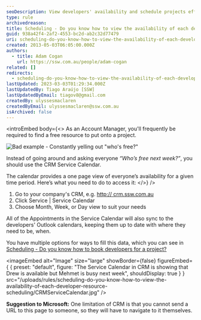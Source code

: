 ```yaml
---
seoDescription: View developers' availability and schedule projects efficiently using the CRM Service Calendar.
type: rule
archivedreason:
title: Scheduling - Do you know how to view the availability of each developer? (Resource Scheduling)
guid: 938a42f4-2af2-4553-bc2d-ab2c32d77479
uri: scheduling-do-you-know-how-to-view-the-availability-of-each-developer-resource-scheduling
created: 2013-05-03T06:05:00.000Z
authors:
  - title: Adam Cogan
    url: https://ssw.com.au/people/adam-cogan
related: []
redirects:
  - scheduling-do-you-know-how-to-view-the-availability-of-each-developer-(resource-scheduling)
lastUpdated: 2023-03-03T01:29:34.000Z
lastUpdatedBy: Tiago Araújo [SSW]
lastUpdatedByEmail: tiagov8@gmail.com
createdBy: ulyssesmaclaren
createdByEmail: ulyssesmaclaren@ssw.com.au
isArchived: false
---
```


<introEmbed
  body={<>
As an Account Manager, you'll frequently be required to find a free resource to put onto a project.

![Bad example - Constantly yelling out "who's free?"](/uploads/rules/scheduling-do-you-know-how-to-view-the-availability-of-each-developer-resource-scheduling/yelling-whos-free.jpg)

Instead of going around and asking everyone _“Who’s free next week?”_, you should use the CRM Service Calendar.

The calendar provides a one page view of everyone’s availability for a given time period. Here’s what you need to do to access it:
  </>}
/>
1. Go to your company's CRM, e.g. [http:// crm.ssw.com.au](http://crm.ssw.com.au)
2. Click Service | Service Calendar
3. Choose Month, Week, or Day view to suit your needs

All of the Appointments in the Service Calendar will also sync to the developers' Outlook calendars, keeping them up to date with where they need to be, when.

You have multiple options for ways to fill this data, which you can see in [Scheduling - Do you know how to book developers for a project?](/scheduling-do-you-know-how-to-book-developers-for-a-project)


<imageEmbed
  alt="Image"
  size="large"
  showBorder={false}
  figureEmbed={ {
    preset: "default",
    figure: "The Service Calendar in CRM is showing that Drew is available but Mehmet is busy next week",
    shouldDisplay: true
  } }
  src="/uploads/rules/scheduling-do-you-know-how-to-view-the-availability-of-each-developer-resource-scheduling/CRMServiceCalendar.jpg"
/>

**Suggestion to Microsoft:** One limitation of CRM is that you cannot send a URL to this page to someone, so they will have to navigate to it themselves.
